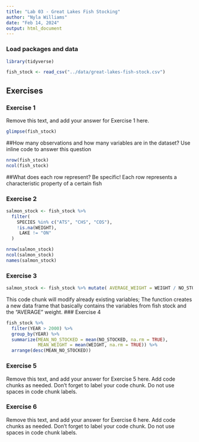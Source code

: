 ```yaml
---
title: "Lab 03 - Great Lakes Fish Stocking"
author: "Nyla Williams"
date: "Feb 14, 2024"
output: html_document
---
```


### Load packages and data

```r
library(tidyverse) 
```

```r
fish_stock <- read_csv("../data/great-lakes-fish-stock.csv")
```

## Exercises

### Exercise 1

Remove this text, and add your answer for Exercise 1 here.
```r
glimpse(fish_stock)
```

##How many observations and how many variables are in the dataset? Use inline code to answer this question
```r
nrow(fish_stock)
ncol(fish_stock)
```

##What does each row represent? Be specific!
Each row represents a characteristic property of a certain fish


### Exercise 2

```r
salmon_stock <- fish_stock %>%
  filter(
    SPECIES %in% c("ATS", "CHS", "COS"),
    !is.na(WEIGHT),
     LAKE != "ON"
  )

```

```r
nrow(salmon_stock)
ncol(salmon_stock)
names(salmon_stock)
```

### Exercise 3


```r
salmon_stock <- fish_stock %>% mutate( AVERAGE_WEIGHT = WEIGHT / NO_STOCKED * 1000 )
```

This code chunk will modify already existing variables; The function creates a new data frame that basically contains the variables from fish stock and the "AVERAGE" weight.
### Exercise 4


```r
fish_stock %>% 
  filter(YEAR > 2000) %>% 
  group_by(YEAR) %>% 
  summarize(MEAN_NO_STOCKED = mean(NO_STOCKED, na.rm = TRUE), 
            MEAN_WEIGHT = mean(WEIGHT, na.rm = TRUE)) %>% 
  arrange(desc(MEAN_NO_STOCKED))
```

### Exercise 5

Remove this text, and add your answer for Exercise 5 here.
Add code chunks as needed.
Don't forget to label your code chunk.
Do not use spaces in code chunk labels.

### Exercise 6

Remove this text, and add your answer for Exercise 6 here.
Add code chunks as needed.
Don't forget to label your code chunk.
Do not use spaces in code chunk labels.